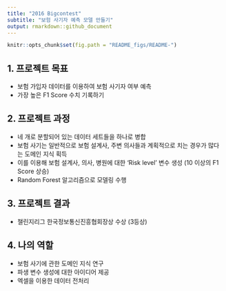```yaml
---
title: "2016 Bigcontest"
subtitle: "보험 사기자 예측 모델 만들기"
output: rmarkdown::github_document
---
```


```r
knitr::opts_chunk$set(fig.path = "README_figs/README-")
```

## 1. 프로젝트 목표

- 보험 가입자 데이터를 이용하여 보험 사기자 여부 예측
- 가장 높은 F1 Score 수치 기록하기


## 2. 프로젝트 과정

- 네 개로 분할되어 있는 데이터 세트들을 하나로 병합
- 보험 사기는 일반적으로 보험 설계사, 주변 의사들과 계획적으로 치는 경우가 많다는 도메인 지식 획득
- 이를 이용해 보험 설계사, 의사, 병원에 대한 'Risk level' 변수 생성 (10 이상의 F1 Score 상승)
- Random Forest 알고리즘으로 모델링 수행


## 3. 프로젝트 결과

- 챌린지리그 한국정보통신진흥협회장상 수상 (3등상)


## 4. 나의 역할

- 보험 사기에 관한 도메인 지식 연구
- 파생 변수 생성에 대한 아이디어 제공
- 엑셀을 이용한 데이터 전처리

